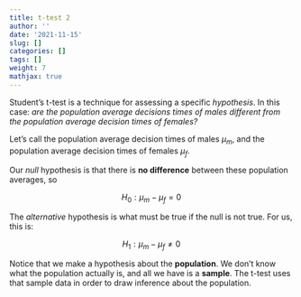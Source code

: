 ```yaml
---
title: t-test 2
author: ''
date: '2021-11-15'
slug: []
categories: []
tags: []
weight: 7
mathjax: true
---
```



Student's t-test is a technique for assessing a specific *hypothesis*. In this case: *are the population average decisions times of males different from the population average decision times of females?* 

Let's call the population average decision times of males $\mu_m$, and the population average decision times of females $\mu_f$. 

Our *null* hypothesis is that there is **no difference** between these population averages, so

$$
H_0: \mu_m - \mu_f = 0
$$

The *alternative* hypothesis is what must be true if the null is not true. For us, this is:

$$
H_1: \mu_m - \mu_f \neq 0
$$

Notice that we make a hypothesis about the **population**. We don't know what the population actually is, and all we have is a **sample**. The t-test uses that sample data in order to draw inference about the population.

